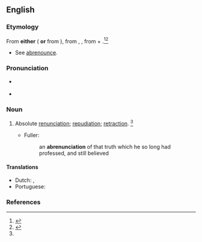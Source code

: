 ==English==

===Etymology===
From '''either''' ({{etyl|fro|en}} {{term|abrenonciation|lang=fro}} '''or''' from {{etyl|LL.|en}} {{term|abrenuntiatio|lang=la}}), from {{etyl|LL.|en}} {{term|abrenuntiatus|lang=la}}, {{m|la|abrenuntiatiō}}, from {{term|ab|lang=la}} + {{m|la|renuntiatiō||to renounce}}.<ref name=SOED>{{R:SOED5|page=8}}</ref><ref name=WI3>{{R:MW3 1976|page=5}}</ref>
* See [[abrenounce]].

===Pronunciation===
* {{a|US}} {{IPA|/ˌæb.ɹi.nʌn.siˈeɪ.ʃn̩/|lang=en}}
* {{rhymes|eɪʃən|lang=en}}

===Noun===
{{en-noun}}

# {{context|archaic|lang=en}} Absolute [[renunciation]]; [[repudiation]]; [[retraction]]. {{defdate|First attested in the mid 16<sup>th</sup> century.}}<ref name=SOED/>
#* Fuller:
#*: an '''abrenunciation''' of that truth which he so long had professed, and still believed

====Translations====
{{trans-top|absolute renunciation; repudiation}}
* Dutch: {{t+|nl|verzaking|m}}, {{t|nl|herroeping|m}}
* Portuguese: {{t|pt|abrenúncio|m}}
{{trans-mid}}
{{trans-bottom}}

===References===
<references/>